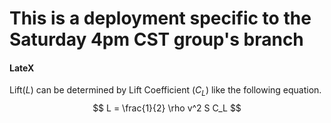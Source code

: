 # This is a deployment specific to the Saturday 4pm CST group's branch

#### LateX

Lift($L$) can be determined by Lift Coefficient ($C_L$) like the following equation.
$$
L = \frac{1}{2} \rho v^2 S C_L
$$

<br/>
